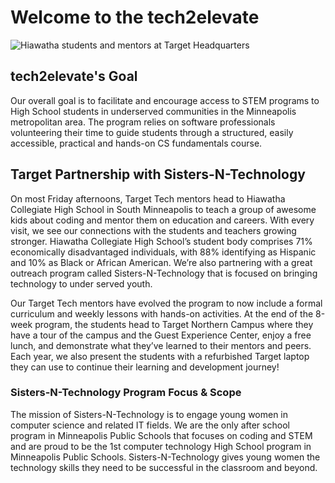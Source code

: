 # Welcome to the tech2elevate

![Hiawatha students and mentors at Target Headquarters](/images/snt-cohort-2-tnc.jpeg)

## tech2elevate's Goal

Our overall goal is to facilitate and encourage access to STEM programs to High School students in underserved communities in the Minneapolis metropolitan area. The program relies on software professionals volunteering their time to guide students through a structured, easily accessible, practical and hands-on CS fundamentals course.

## Target Partnership with Sisters-N-Technology

On most Friday afternoons, Target Tech mentors head to Hiawatha Collegiate High School in South Minneapolis to teach a group of awesome kids about coding and mentor them on education and careers. With every visit, we see our connections with the students and teachers growing stronger. Hiawatha Collegiate High School’s student body comprises 71% economically disadvantaged individuals, with 88% identifying as Hispanic and 10% as Black or African American. We’re also partnering with a great outreach program called Sisters-N-Technology that is focused on bringing technology to under served youth.

Our Target Tech mentors have evolved the program to now include a formal curriculum and weekly lessons with hands-on activities. At the end of the 8-week program, the students head to Target Northern Campus where they have a tour of the campus and the Guest Experience Center, enjoy a free lunch, and demonstrate what they’ve learned to their mentors and peers. Each year, we also present the students with a refurbished Target laptop they can use to continue their learning and development journey!

### Sisters-N-Technology Program Focus & Scope

The mission of Sisters-N-Technology is to engage young women in computer science and related IT fields. We are the only after school program in Minneapolis Public Schools that focuses on coding and STEM and are proud to be the 1st computer technology High School program in Minneapolis Public Schools. Sisters-N-Technology gives young women the technology skills they need to be successful in the classroom and beyond.
